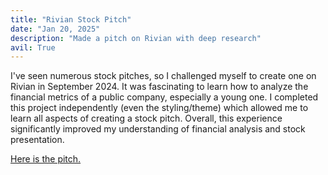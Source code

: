 ```yaml
---
title: "Rivian Stock Pitch"
date: "Jan 20, 2025"
description: "Made a pitch on Rivian with deep research"
avil: True
---
```





I've seen numerous stock pitches, so I challenged myself to create one on Rivian in September 2024. It was fascinating to learn how to analyze the financial metrics of a public company, especially a young one. I completed this project independently (even the styling/theme) which allowed me to learn all aspects of creating a stock pitch. Overall, this experience significantly improved my understanding of financial analysis and stock presentation.


<a href="https://drive.google.com/file/d/1sxPgtJOBo08M0Pr4ZICjU3rY7K5gwK9M/view?usp=sharing" target="_blank">
Here is the pitch.
</a>